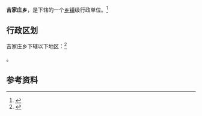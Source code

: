 {{中国乡级行政区|14/02/27/201/000}}

'''吉家庄乡'''，是{{PRC admin/fullname|14/02/27/201/000|3}}下辖的一个[[乡镇|乡镇]]级行政单位。<ref>{{PRC admin/ref sgc|{{PRC admin/parent|14/02/27/201/000}}}}</ref>

== 行政区划 ==

吉家庄乡下辖以下地区：<ref>{{PRC admin/ref sgc|14/02/27/201/000}}</ref>

{{PRC admin/children|14/02/27/201/000}}。

== 参考资料 ==

{{reflist}}

{{行政区划小作品}}
{{PRC admin/navcat|14/02/27/201/000}}